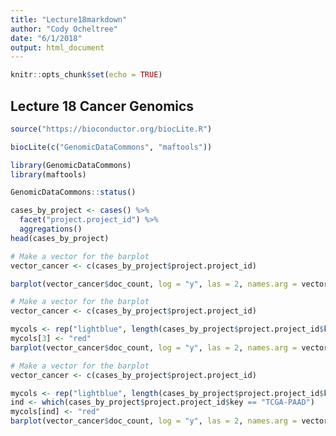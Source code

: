```yaml
---
title: "Lecture18markdown"
author: "Cody Ocheltree"
date: "6/1/2018"
output: html_document
---
```


```r
knitr::opts_chunk$set(echo = TRUE)
```

## Lecture 18 Cancer Genomics

```r
source("https://bioconductor.org/biocLite.R")
```

```r
biocLite(c("GenomicDataCommons", "maftools"))
```

```r
library(GenomicDataCommons)
library(maftools)
```

```r
GenomicDataCommons::status()
```

```r
cases_by_project <- cases() %>%
  facet("project.project_id") %>%
  aggregations()
head(cases_by_project)
```

```r
# Make a vector for the barplot
vector_cancer <- c(cases_by_project$project.project_id)

barplot(vector_cancer$doc_count, log = "y", las = 2, names.arg = vector_cancer$key, col = c("lightblue", "lightblue", "lightblue", "lightblue", "lightblue", "lightblue", "lightblue", "lightblue", "lightblue", "lightblue", "lightblue", "lightblue", "lightblue", "lightblue", "lightblue", "lightblue", "lightblue", "lightblue", "lightblue", "lightblue", "lightblue", "lightblue", "lightblue", "lightblue", "lightblue", "lightblue", "red", "lightblue", "lightblue", "lightblue", "lightblue", "lightblue", "lightblue", "lightblue", "lightblue", "lightblue", "lightblue", "lightblue", "lightblue", "lightblue", "lightblue"))
```

```r
# Make a vector for the barplot
vector_cancer <- c(cases_by_project$project.project_id)

mycols <- rep("lightblue", length(cases_by_project$project.project_id$key))
mycols[3] <- "red"
barplot(vector_cancer$doc_count, log = "y", las = 2, names.arg = vector_cancer$key, col = mycols)
```

```r
# Make a vector for the barplot
vector_cancer <- c(cases_by_project$project.project_id)

mycols <- rep("lightblue", length(cases_by_project$project.project_id$key))
ind <- which(cases_by_project$project.project_id$key == "TCGA-PAAD")
mycols[ind] <- "red"
barplot(vector_cancer$doc_count, log = "y", las = 2, names.arg = vector_cancer$key, col = mycols)
```

